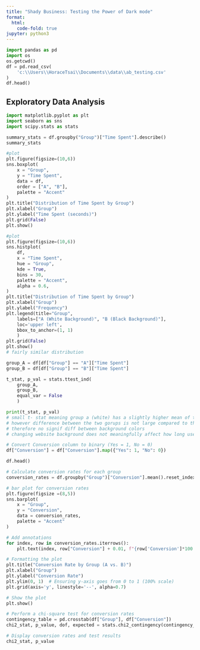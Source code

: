 ```yaml
---
title: "Shady Business: Testing the Power of Dark mode"
format:
  html:
    code-fold: true
jupyter: python3
---
```


```python
import pandas as pd
import os
os.getcwd()
df = pd.read_csv(
    'c:\\Users\\HoraceTsai\\Documents\\data\\ab_testing.csv'
)
df.head()

```

## Exploratory Data Analysis

```python
import matplotlib.pyplot as plt
import seaborn as sns
import scipy.stats as stats

summary_stats = df.groupby("Group")["Time Spent"].describe()
summary_stats

#plot 
plt.figure(figsize=(10,6))
sns.boxplot(
    x = "Group",
    y = "Time Spent",
    data = df,
    order = ["A", "B"],
    palette = "Accent"
)
plt.title("Distribution of Time Spent by Group")
plt.xlabel("Group")
plt.ylabel("Time Spent (seconds)")
plt.grid(False)
plt.show()
```

```python
#plot 
plt.figure(figsize=(10,6))
sns.histplot(
    df,
    x = "Time Spent",
    hue = "Group",
    kde = True,
    bins = 30,
    palette = "Accent",
    alpha = 0.6,
)
plt.title("Distribution of Time Spent by Group")
plt.xlabel("Group")
plt.ylabel("Frequency")
plt.legend(title="Group", 
    labels=["A (White Background)", "B (Black Background)"], 
    loc='upper left',
    bbox_to_anchor=(1, 1)
    )
plt.grid(False)
plt.show()
# fairly similar distribution
```

```python
group_A = df[df["Group"] == "A"]["Time Spent"]
group_B = df[df["Group"] == "B"]["Time Spent"]

t_stat, p_val = stats.ttest_ind(
    group_A, 
    group_B,
    equal_var = False
    )

print(t_stat, p_val)
# small t- stat meaning group a (white) has a slightly higher mean of time spent vs group B
# however difference between the two gorups is not large compared to the variability of the data
# therefore no signif diff between background colors 
# changing website background does not meaningfully affect how long users stay
```

```python
# Convert Conversion column to binary (Yes = 1, No = 0)
df["Conversion"] = df["Conversion"].map({"Yes": 1, "No": 0})

df.head()
```

```python
# Calculate conversion rates for each group
conversion_rates = df.groupby("Group")["Conversion"].mean().reset_index()

# bar plot for conversion rates
plt.figure(figsize =(8,5))
sns.barplot(
    x = "Group",
    y = "Conversion",
    data = conversion_rates,
    palette = "Accent"
)

# Add annotations
for index, row in conversion_rates.iterrows():
    plt.text(index, row["Conversion"] + 0.01, f"{row['Conversion']*100:.2f}%", ha='center', fontsize=12)

# Formatting the plot
plt.title("Conversion Rate by Group (A vs. B)")
plt.xlabel("Group")
plt.ylabel("Conversion Rate")
plt.ylim(0, 1)  # Ensuring y-axis goes from 0 to 1 (100% scale)
plt.grid(axis='y', linestyle='--', alpha=0.7)

# Show the plot
plt.show()
```

```python
# Perform a chi-square test for conversion rates
contingency_table = pd.crosstab(df["Group"], df["Conversion"])
chi2_stat, p_value, dof, expected = stats.chi2_contingency(contingency_table)

# Display conversion rates and test results
chi2_stat, p_value
```